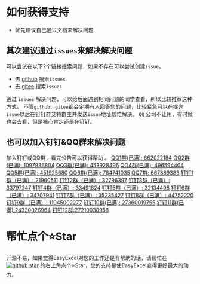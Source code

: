 # 如何获得支持

- 优先建议自己通过文档来解决问题


## 其次建议通过`issues`来解决解决问题

可以尝试在以下2个链接搜索问题，如果不存在可以尝试创建`issue`。

* 去 [github](https://github.com/alibaba/easyexcel/issues) 搜索`issues`
* 去 [gitee](https://gitee.com/easyexcel/easyexcel/issues) 搜索`issues`

通过 `issues` 解决问题，可以给后面遇到相同问题的同学查看，所以比较推荐这种方式。
不管`github`、`gitee`都会定期有人回答您的问题，比较紧急可以在提完`issue`以后在钉钉群艾特群主并发送`issue`地址帮忙解决。
`QQ` 公司不让用，有时候也会去看，但是核心肯定还是在钉钉。

## 也可以加入钉钉&QQ群来解决问题

加入钉钉或QQ群，看完公告可以获得帮助 。
[QQ1群(已满): 662022184](https://jq.qq.com/?_wv=1027&k=1T21jJxh)
[QQ2群(已满): 1097936804](https://jq.qq.com/?_wv=1027&k=j5zEy6Xl)
[QQ3群(已满): 453928496](https://qm.qq.com/cgi-bin/qm/qr?k=e2ULsA5A0GldhV2CXJ8sIbAyu9I6qqs7&jump_from=webapi)
[QQ4群(已满): 496594404](https://qm.qq.com/cgi-bin/qm/qr?k=e_aVG1Q7gi0PJUBkbrUGAgbeO3kUEInK&jump_from=webapi)
[QQ5群(已满): 451925680](https://jq.qq.com/?_wv=1027&k=6VHhvxyf)
[QQ6群(已满): 784741035](https://jq.qq.com/?_wv=1027&k=BbLBIo9P)
[QQ7群: 667889383](http://qm.qq.com/cgi-bin/qm/qr?_wv=1027&k=XdTLw3Z3pr63VT0IkyoY-2t25TG7WxbG&authKey=gQKvTXipsjfUO1aNfL9zdHTfOmkqC6E%2BQ2zDg2jym8h3qXuQ7RtkpeAHeg9I4UhL&noverify=0&group_code=667889383)
[钉钉1群（已满）: 21960511](https://qr.dingtalk.com/action/joingroup?code=v1,k1,cchz6k12ci9B08NNqhNRFGXocNVHrZtW0kaOtTKg/Rk=&_dt_no_comment=1&origin=11)
[钉钉2群（已满）: 32796397](https://qr.dingtalk.com/action/joingroup?code=v1,k1,jyU9GtEuNU5S0QTyklqYcYJ8qDZtUuTPMM7uPZTS8Hs=&_dt_no_comment=1&origin=11)
[钉钉3群（已满）: 33797247](https://qr.dingtalk.com/action/joingroup?code=v1,k1,3UGlEScTGQaHpW2cIRo+gkxJ9EVZ5fz26M6nW3uFP30=&_dt_no_comment=1&origin=11)
[钉钉4群（已满）: 33491624](https://qr.dingtalk.com/action/joingroup?code=v1,k1,V14Pb65Too70rQkEaJ9ohb6lZBZbtp6jIL/q9EWh9vA=&_dt_no_comment=1&origin=11)
[钉钉5群（已满）: 32134498](https://h5.dingtalk.com/circle/healthCheckin.html?dtaction=os&corpId=dingb9fa1325d9dccc3ecac589edd02f1650&5233a=71a83&cbdbhh=qwertyuiop)
[钉钉6群（已满）: 34707941](https://h5.dingtalk.com/circle/healthCheckin.html?dtaction=os&corpId=dingcf68008a1d443ac012d5427bdb061b7a&6ae36c3d-0c80-4=22398493-6c2a-4&cbdbhh=qwertyuiop)
[钉钉7群（已满）: 35235427](https://h5.dingtalk.com/circle/healthCheckin.html?dtaction=os&corpId=ding532b9018c06c7fc8660273c4b78e6440&167fb=ed003&cbdbhh=qwertyuiop)
[钉钉8群（已满）: 44752220](https://h5.dingtalk.com/circle/healthCheckin.html?dtaction=os&corpId=dingea96808beee421693fd4ba7542d6e5da&0380092a-fa46=a6a40905-7951&cbdbhh=qwertyuiop)
[钉钉9群（已满）: 11045002277](https://h5.dingtalk.com/circle/healthCheckin.html?dtaction=os&corpId=dinge338d2215891c0459c13cd6b2cb108a6&6972d=b92f9&cbdbhh=qwertyuiop)
[钉钉10群(已满): 27360019755](https://qr.dingtalk.com/action/joingroup?code=v1,k1,v25LHn2liWmrWUKlkhIzOTcK7s7onp/sZP8mO5oIYSs=&_dt_no_comment=1&origin=11)
[钉钉11群(已满):24330026964](https://qr.dingtalk.com/action/joingroup?code=v1,k1,63PjvTncu81oQ3X6XmGEJqnwQHCQxi/jaVlbUStq79o=&_dt_no_comment=1&origin=11)
[钉钉12群:27210038956](https://qr.dingtalk.com/action/joingroup?code=v1,k1,3mKi7VTGlYO+IsDX5n7sYYm2Qrlm220kMBPsJFzKRis=&_dt_no_comment=1&origin=11)

# 帮忙点个⭐Star

开源不易，如果觉得EasyExcel对您的工作还是有帮助的话，请帮忙在<a target="_blank" href='https://github.com/alibaba/easyexcel'><img src="https://img.shields.io/github/stars/alibaba/easyexcel.svg?style=flat-square&label=Stars&logo=github" alt="github star"/></a>
的右上角点个⭐Star，您的支持是使EasyExcel变得更好最大的动力。
